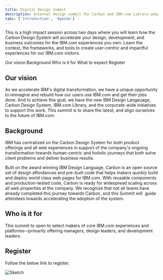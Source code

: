 ```yaml
---
title: Digital Design Summit
description: Internal design summit for Carbon and IBM.com Library adopters
tabs: ['Introduction', 'Agenda']
---
```




<PageDescription>

This is a high impact session across two days where you will learn how the Carbon Design System will accelerate your design, development, and business outcomes for the IBM.com experiences you own. Learn the context, the frameworks, and tools to create user-centric and impactful experiences for our IBM.com visitors.

</PageDescription>

<AnchorLinks>

<AnchorLink>Our vision</AnchorLink>
<AnchorLink>Background</AnchorLink>
<AnchorLink>Who is it for</AnchorLink>
<AnchorLink>What to expect</AnchorLink>
<AnchorLink>Register</AnchorLink>

</AnchorLinks>

## Our vision

As we accelerate IBM's digital transformation, we have a unique opportunity to reimagine and rebuild how our users use IBM.com and get their jobs done. And to achieve this goal, we have the new IBM Design Langauage, Carbon Design System, IBM.com Library, and the corporate-wide initiatives to support this work. This summit is to share the latest, and align ourselves to the future of IBM.com.

## Background

IBM has centralized on the Carbon Design System for both product offerings and all web experiences in support of the company's ongoing transformation towards human-centric and holistic journeys that both solve client problems and deliver business results. 

Built on the award winning IBM Design Language, Carbon is an open source set of design affordances and pre-built code that helps makers quickly build and deploy world class web pages for IBM.com. With reusable components and production-tested code, Carbon is ready for widespread scaling across all web properties at the company. We recognize that not all teams have already completed this journey towards Carbon, and this Summit will  guide attendees towards accelerating the adoption of the system. 


## Who is it for

This summit to open to select makers of core IBM.com experiences and platforms&mdash;primarily offering managers, design leaders, and development leaders.

## Register

Follow the below link to register.

<Row className="resource-card-group">
  <Column colMd={4} colLg={4} noGutterSm>
    <ResourceCard
      subTitle="2020 Digital Design Summit Registration"
      href="http://ibm.biz/2020-digital-summit-reg"
    >

![Sketch](./images/register-card-icon.png)
      
</ResourceCard>
  </Column>
</Row>